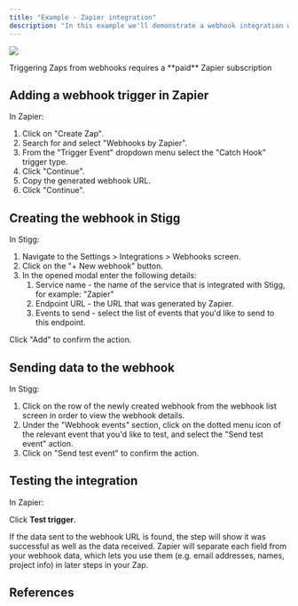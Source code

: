 ```yaml
---
title: "Example - Zapier integration"
description: "In this example we'll demonstrate a webhook integration with Zapier"
---
```


![](/images/0df86ff-_brand_assets_images_logos_zapier-logo.png) 

<Warning> 
Triggering Zaps from webhooks requires a **paid** Zapier subscription
</Warning>

  
## Adding a webhook trigger in Zapier

In Zapier:

1. Click on "Create Zap".
2. Search for and select "Webhooks by Zapier".
3. From the "Trigger Event" dropdown menu select the "Catch Hook" trigger type.
4. Click "Continue".
5. Copy the generated webhook URL.
6. Click "Continue".
  
## Creating the webhook in Stigg

In Stigg:

1. Navigate to the Settings > Integrations > Webhooks screen.
2. Click on the "+ New webhook" button.
3. In the opened modal enter the following details:  
   1. Service name - the name of the service that is integrated with Stigg, for example: "Zapier"  
   2. Endpoint URL - the URL that was generated by Zapier.  
   3. Events to send - select the list of events that you'd like to send to this endpoint.

Click "Add" to confirm the action.

  
## Sending data to the webhook

In Stigg:

1. Click on the row of the newly created webhook from the webhook list screen in order to view the webhook details.
2. Under the "Webhook events" section, click on the dotted menu icon of the relevant event that you'd like to test, and select the "Send test event" action.
3. Click on "Send test event" to confirm the action.
  
## Testing the integration

In Zapier:

Click **Test trigger**.

If the data sent to the webhook URL is found, the step will show it was successful as well as the data received. Zapier will separate each field from your webhook data, which lets you use them (e.g. email addresses, names, project info) in later steps in your Zap.

  
## References

<Card title="Trigger Zaps from webhooks Zapier"  href="https://zapier.com/help/create/code-webhooks/trigger-zaps-from-webhooks#add-a-webhook-trigger"></Card>
